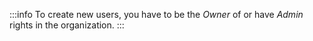 :::info
To create new users, you have to be the _Owner_ of or have _Admin_ rights in the organization.
:::

